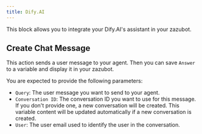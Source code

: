 ```yaml
---
title: Dify.AI
---
```


This block allows you to integrate your Dify.AI's assistant in your zazubot.

## Create Chat Message

This action sends a user message to your agent. Then you can save `Answer` to a variable and display it in your zazubot.

You are expected to provide the following parameters:

- `Query`: The user message you want to send to your agent.
- `Conversation ID`: The conversation ID you want to use for this message. If you don't provide one, a new conversation will be created. This variable content will be updated automatically if a new conversation is created.
- `User`: The user email used to identify the user in the conversation.
